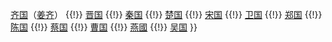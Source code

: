{{Navbox
| name = 春秋十二诸侯
| title=[[春秋时期|春秋]][[十二诸侯年表|十二诸侯]]
| state=
| group1 =
| list1 = [[鲁国]] {{!}} [[齐国]]（[[姜齐]]） {{!}} [[晋国]] {{!}} [[秦国]] {{!}} [[楚国]] {{!}} [[宋国]] {{!}} [[卫国]] {{!}} [[郑国]] {{!}} [[陈国]] {{!}} [[蔡國|蔡国]] {{!}} [[曹国]] {{!}} [[燕國]] {{!}} [[吴国]]
}}